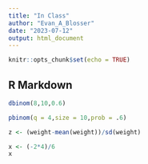 ---
title: "In Class"
author: "Evan_A_Blosser"
date: "2023-07-12"
output: html_document
---

```{r setup, include=FALSE}
knitr::opts_chunk$set(echo = TRUE)
```

## R Markdown

```{r}
dbinom(8,10,0.6)
```

```{r}
pbinom(q = 4,size = 10,prob = .6)
```

```{r}
z <- (weight-mean(weight))/sd(weight)
```

```{r}
x <- (-2*4)/6
x
```

